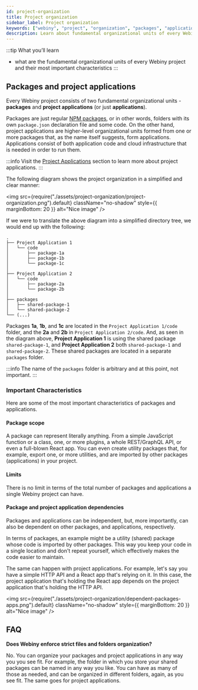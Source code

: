 ```yaml
---
id: project-organization
title: Project organization
sidebar_label: Project organization
keywords: ["webiny", "project", "organization", "packages", "applications"]
description: Learn about fundamental organizational units of every Webiny project.
---
```



:::tip What you’ll learn
- what are the fundamental organizational units of every Webiny project and their most important characteristics
:::

<!--
## Webiny Project
Everything starts with a **Webiny project**, which is what gets created for you (on your local file system) in the [Webiny Installation](/docs/tutorials/install-webiny) process. This is the top organizational unit, which is made of packages and project applications.
-->

## Packages and project applications
Every Webiny project consists of two fundamental organizational units - **packages** and **project applications** (or just **applications**).

Packages are just regular [NPM packages](https://docs.npmjs.com/about-packages-and-modules#about-packages), or in other words, folders with its own `package.json` declaration file and some code.
On the other hand, project applications are higher-level organizational units formed from one or more packages that, as the name itself suggests, form applications. Applications consist of both application code and cloud infrastructure that is needed in order to run them.

:::info
Visit the [Project Applications](/docs/key-topics/project-applications) section to learn more about project applications.
:::

The following diagram shows the project organization in a simplified and clear manner:

<img
  src={require("./assets/project-organization/project-organization.png").default}
  className="no-shadow"
  style={{ marginBottom: 20 }}
  alt="Nice image"
/>

If we were to translate the above diagram into a simplified directory tree, we would end up with the following:

```
.
├── Project Application 1
│   └── code
│       ├── package-1a
│       ├── package-1b
│       └── package-1c
│  
├── Project Application 2
│   └── code
│       ├── package-2a
│       └── package-2b
│  
├── packages
│   ├── shared-package-1
│   └── shared-package-2
└── (...)
```

Packages **1a**, **1b**, and **1c** are located in the `Project Application 1/code` folder, and the **2a** and **2b** in `Project Application 2/code`. And, as seen in the diagram above, **Project Application 1** is using the shared package `shared-package-1`, and **Project Application 2** both `shared-package-1` and `shared-package-2`. These shared packages are located in a separate `packages` folder.

:::info
The name of the `packages` folder is arbitrary and at this point, not important.
:::

### Important Characteristics
Here are some of the most important characteristics of packages and applications.

#### Package scope

A package can represent literally anything. From a simple JavaScript function or a class, one, or more plugins, a whole REST/GraphQL API, or even a full-blown React app. You can even create utility packages that, for example, export one, or more utilities, and are imported by other packages (applications) in your project.

#### Limits

There is no limit in terms of the total number of packages and applications a single Webiny project can have.

#### Package and project application dependencies

Packages and applications can be independent, but, more importantly, can also be dependent on other packages, and applications, respectively.

In terms of packages, an example might be a utility (shared) package whose code is imported by other packages. This way you keep your code in a single location and don't repeat yourself, which effectively makes the code easier to maintain.

The same can happen with project applications. For example, let's say you have a simple HTTP API and a React app that's relying on it. In this case, the project application that's holding the React app depends on the project application that's holding the HTTP API.


<img
  src={require("./assets/project-organization/dependent-packages-apps.png").default}
  className="no-shadow"
  style={{ marginBottom: 20 }}
  alt="Nice image"
/>

## FAQ

**Does Webiny enforce strict files and folders organization?**

No. You can organize your packages and project applications in any way you you see fit. For example, the folder in which you store your shared packages can be named in any way you like. You can have as many of those as needed, and can be organized in different folders, again, as you see fit. The same goes for project applications.

